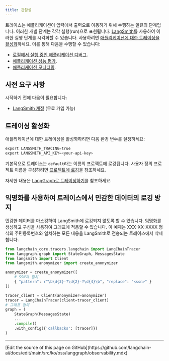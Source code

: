 ```yaml
---
title: 관찰성
---
```



<AlphaCallout />

트레이스는 애플리케이션이 입력에서 출력으로 이동하기 위해 수행하는 일련의 단계입니다. 이러한 개별 단계는 각각 실행(run)으로 표현됩니다. [LangSmith](https://smith.langchain.com/)를 사용하여 이러한 실행 단계를 시각화할 수 있습니다. 사용하려면 [애플리케이션에 대한 트레이싱을 활성화](/langsmith/trace-with-langgraph)하세요. 이를 통해 다음을 수행할 수 있습니다:

* [로컬에서 실행 중인 애플리케이션 디버그](/langgraph-platform/observability-studio#debug-langsmith-traces).
* [애플리케이션 성능 평가](/oss/python/langchain/evals).
* [애플리케이션 모니터링](/langsmith/dashboards).

## 사전 요구 사항

시작하기 전에 다음이 필요합니다:

* [LangSmith 계정](https://smith.langchain.com/) (무료 가입 가능)

## 트레이싱 활성화

애플리케이션에 대한 트레이싱을 활성화하려면 다음 환경 변수를 설정하세요:

```python
export LANGSMITH_TRACING=true
export LANGSMITH_API_KEY=<your-api-key>
```

기본적으로 트레이스는 `default`라는 이름의 프로젝트에 로깅됩니다. 사용자 정의 프로젝트 이름을 구성하려면 [프로젝트에 로깅](#log-to-a-project)을 참조하세요.

자세한 내용은 [LangGraph로 트레이싱하기](/langsmith/trace-with-langgraph)를 참조하세요.

<observability />

## 익명화를 사용하여 트레이스에서 민감한 데이터의 로깅 방지

민감한 데이터를 마스킹하여 LangSmith에 로깅되지 않도록 할 수 있습니다. [익명화](/langsmith/mask-inputs-outputs#rule-based-masking-of-inputs-and-outputs)를 생성하고 구성을 사용하여 그래프에 적용할 수 있습니다. 이 예제는 XXX-XX-XXXX 형식의 주민등록번호와 일치하는 모든 내용을 LangSmith로 전송되는 트레이스에서 삭제합니다.

```python Python
from langchain_core.tracers.langchain import LangChainTracer
from langgraph.graph import StateGraph, MessagesState
from langsmith import Client
from langsmith.anonymizer import create_anonymizer

anonymizer = create_anonymizer([
    # SSN과 일치
    { "pattern": r"\b\d{3}-?\d{2}-?\d{4}\b", "replace": "<ssn>" }
])

tracer_client = Client(anonymizer=anonymizer)
tracer = LangChainTracer(client=tracer_client)
# 그래프 정의
graph = (
    StateGraph(MessagesState)
    ...
    .compile()
    .with_config({'callbacks': [tracer]})
)
```

---

<Callout icon="pen-to-square" iconType="regular">
  [Edit the source of this page on GitHub](https://github.com/langchain-ai/docs/edit/main/src/ko/oss/langgraph/observability.mdx)
</Callout>
